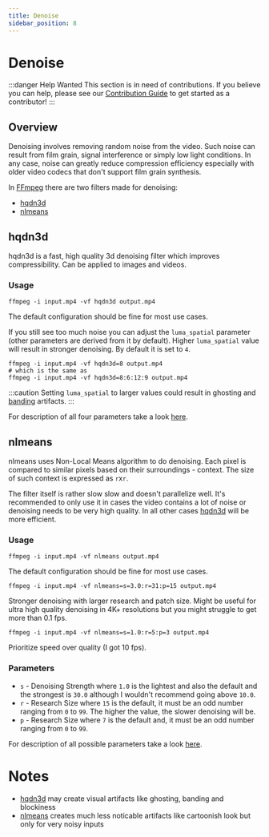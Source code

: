```yaml
---
title: Denoise
sidebar_position: 8
---
```


# Denoise

:::danger Help Wanted
This section is in need of contributions. If you believe you can help, please see our [Contribution Guide](../contribution-guide.mdx) to get started as a contributor!
:::

## Overview

Denoising involves removing random noise from the video. Such noise can result from film grain, signal interference or simply low light conditions. In any case, noise can greatly reduce compression efficiency especially with older video codecs that don't support film grain synthesis.

In [FFmpeg](../utilities/ffmpeg.mdx) there are two filters made for denoising:
- [hqdn3d](#hqdn3d)
- [nlmeans](#nlmeans)

## hqdn3d

hqdn3d is a fast, high quality 3d denoising filter which improves compressibility. Can be applied to images and videos.

### Usage

```shell
ffmpeg -i input.mp4 -vf hqdn3d output.mp4
```

The default configuration should be fine for most use cases.

If you still see too much noise you can adjust the `luma_spatial` parameter (other parameters are derived from it by default). Higher `luma_spatial` value will result in stronger denoising. By default it is set to `4`.

```shell
ffmpeg -i input.mp4 -vf hqdn3d=8 output.mp4
# which is the same as
ffmpeg -i input.mp4 -vf hqdn3d=8:6:12:9 output.mp4
```

:::caution
Setting `luma_spatial` to larger values could result in ghosting and [banding](../filtering/deband.mdx) artifacts.
:::

For description of all four parameters take a look [here](https://ffmpeg.org/ffmpeg-filters.html#hqdn3d-1).

## nlmeans

nlmeans uses Non-Local Means algorithm to do denoising. Each pixel is compared to similar pixels based on their surroundings - context. The size of such context is expressed as `r`x`r`.

The filter itself is rather slow slow and doesn't parallelize well. It's recommended to only use it in cases the video contains a lot of noise or denoising needs to be very high quality. In all other cases [hqdn3d](#hqdn3d) will be more efficient.

### Usage

```shell
ffmpeg -i input.mp4 -vf nlmeans output.mp4
```

The default configuration should be fine for most use cases.

```shell
ffmpeg -i input.mp4 -vf nlmeans=s=3.0:r=31:p=15 output.mp4
```

Stronger denoising with larger research and patch size. Might be useful for ultra high quality denoising in 4K+ resolutions but you might struggle to get more than 0.1 fps.

```shell
ffmpeg -i input.mp4 -vf nlmeans=s=1.0:r=5:p=3 output.mp4
```

Prioritize speed over quality (I got 10 fps).

### Parameters

- `s` - Denoising Strength where `1.0` is the lightest and also the default and the strongest is `30.0` although I wouldn't recommend going above `10.0`.
- `r` - Research Size where `15` is the default, it must be an odd number ranging from `0` to `99`. The higher the value, the slower denoising will be.
- `p` - Research Size where `7` is the default and, it must be an odd number ranging from `0` to `99`.

For description of all possible parameters take a look [here](https://ffmpeg.org/ffmpeg-filters.html#nlmeans-1).

# Notes
- [hqdn3d](#hqdn3d) may create visual artifacts like ghosting, banding and blockiness
- [nlmeans](#nlmeans) creates much less noticable artifacts like cartoonish look but only for very noisy inputs
